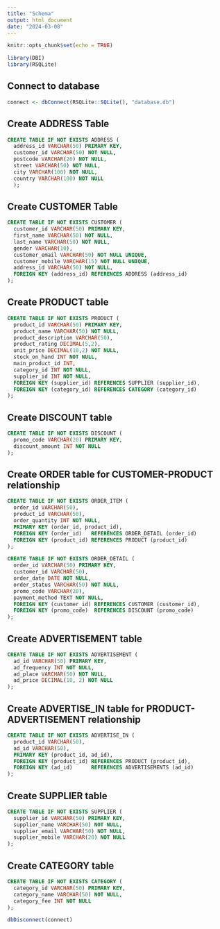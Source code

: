 ```yaml
---
title: "Schema"
output: html_document
date: "2024-03-08"
---
```


```r
knitr::opts_chunk$set(echo = TRUE)
```

```r
library(DBI)
library(RSQLite)
```

## Connect to database

```r
connect <- dbConnect(RSQLite::SQLite(), "database.db")
```

## Create ADDRESS Table

```sql
CREATE TABLE IF NOT EXISTS ADDRESS (
  address_id VARCHAR(50) PRIMARY KEY, 
  customer_id VARCHAR(50) NOT NULL,
  postcode VARCHAR(20) NOT NULL, 
  street VARCHAR(50) NOT NULL,
  city VARCHAR(100) NOT NULL,
  country VARCHAR(100) NOT NULL
  );
```

## Create CUSTOMER Table

```sql
CREATE TABLE IF NOT EXISTS CUSTOMER (
  customer_id VARCHAR(50) PRIMARY KEY, 
  first_name VARCHAR(50) NOT NULL,
  last_name VARCHAR(50) NOT NULL,
  gender VARCHAR(10),
  customer_email VARCHAR(50) NOT NULL UNIQUE,
  customer_mobile VARCHAR(15) NOT NULL UNIQUE,
  address_id VARCHAR(50) NOT NULL,
  FOREIGN KEY (address_id) REFERENCES ADDRESS (address_id)
);
```

## Create PRODUCT table

```sql
CREATE TABLE IF NOT EXISTS PRODUCT (
  product_id VARCHAR(50) PRIMARY KEY, 
  product_name VARCHAR(50) NOT NULL,
  product_description VARCHAR(50),
  product_rating DECIMAL(5,2),
  unit_price DECIMAL(10,2) NOT NULL,
  stock_on_hand INT NOT NULL,
  main_product_id INT,
  category_id INT NOT NULL,
  supplier_id INT NOT NULL,
  FOREIGN KEY (supplier_id) REFERENCES SUPPLIER (supplier_id),
  FOREIGN KEY (category_id) REFERENCES CATEGORY (category_id)
);
```

## Create DISCOUNT table

```sql
CREATE TABLE IF NOT EXISTS DISCOUNT (
  promo_code VARCHAR(20) PRIMARY KEY, 
  discount_amount INT NOT NULL
);
```

## Create ORDER table for CUSTOMER-PRODUCT relationship

```sql
CREATE TABLE IF NOT EXISTS ORDER_ITEM (
  order_id VARCHAR(50),
  product_id VARCHAR(50),
  order_quantity INT NOT NULL,
  PRIMARY KEY (order_id, product_id),
  FOREIGN KEY (order_id)   REFERENCES ORDER_DETAIL (order_id)
  FOREIGN KEY (product_id) REFERENCES PRODUCT (product_id)
);
```

```sql
CREATE TABLE IF NOT EXISTS ORDER_DETAIL (
  order_id VARCHAR(50) PRIMARY KEY,
  customer_id VARCHAR(50), 
  order_date DATE NOT NULL,
  order_status VARCHAR(50) NOT NULL, 
  promo_code VARCHAR(20),
  payment_method TEXT NOT NULL,
  FOREIGN KEY (customer_id) REFERENCES CUSTOMER (customer_id),
  FOREIGN KEY (promo_code)  REFERENCES DISCOUNT (promo_code)
);
```

## Create ADVERTISEMENT table

```sql
CREATE TABLE IF NOT EXISTS ADVERTISEMENT (
  ad_id VARCHAR(50) PRIMARY KEY, 
  ad_frequency INT NOT NULL,
  ad_place VARCHAR(50) NOT NULL,
  ad_price DECIMAL(10, 2) NOT NULL
);
```

## Create ADVERTISE_IN table for PRODUCT-ADVERTISEMENT relationship

```sql
CREATE TABLE IF NOT EXISTS ADVERTISE_IN (
  product_id VARCHAR(50),
  ad_id VARCHAR(50),
  PRIMARY KEY (product_id, ad_id),
  FOREIGN KEY (product_id) REFERENCES PRODUCT (product_id),
  FOREIGN KEY (ad_id)      REFERENCES ADVERTISEMENTS (ad_id)
);
```

## Create SUPPLIER table

```sql
CREATE TABLE IF NOT EXISTS SUPPLIER (
  supplier_id VARCHAR(50) PRIMARY KEY, 
  supplier_name VARCHAR(50) NOT NULL,
  supplier_email VARCHAR(50) NOT NULL,
  supplier_mobile VARCHAR(20) NOT NULL
);
```

## Create CATEGORY table

```sql
CREATE TABLE IF NOT EXISTS CATEGORY (
  category_id VARCHAR(50) PRIMARY KEY, 
  category_name VARCHAR(50) NOT NULL,
  category_fee INT NOT NULL
);
```

```r
dbDisconnect(connect)
```